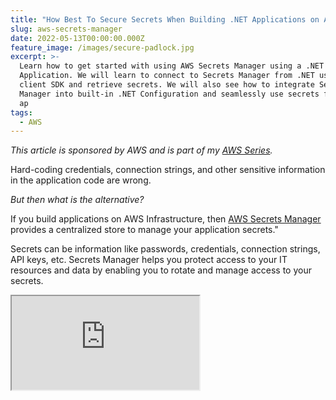 ```yaml
---
title: "How Best To Secure Secrets When Building .NET Applications on AWS"
slug: aws-secrets-manager
date: 2022-05-13T00:00:00.000Z
feature_image: /images/secure-padlock.jpg
excerpt: >-
  Learn how to get started with using AWS Secrets Manager using a .NET
  Application. We will learn to connect to Secrets Manager from .NET using the
  client SDK and retrieve secrets. We will also see how to integrate Secrets
  Manager into built-in .NET Configuration and seamlessly use secrets from our
  ap
tags:
  - AWS
---
```

_This article is sponsored by AWS and is part of my [AWS Series](/blog/tag/aws/)._

Hard-coding credentials, connection strings, and other sensitive information in the application code are wrong.

_But then what is the alternative?_

If you build applications on AWS Infrastructure, then [AWS Secrets Manager](https://aws.amazon.com/secrets-manager/) provides a centralized store to manage your application secrets."

Secrets can be information like passwords, credentials, connection strings, API keys, etc. Secrets Manager helps you protect access to your IT resources and data by enabling you to rotate and manage access to your secrets.

<iframe src="https://www.youtube.com/embed/wIuP2RKy4z4" />

In this article, let’s learn how to use AWS Secrets Manager using a .NET Application. We will learn to connect to Secrets Manager from .NET using the client SDK and retrieve secrets. We will also see how to integrate Secrets Manager to built-in .NET Configuration and seamlessly use secrets from our application code and keep the Secrets up to date.

## Basic Concepts

Below are the terms that you will come across when working with Secret Manager

-   **Secret** → Contains the secret information, the value, and associated metadata. Metadata includes ARN, name of the Secret, description, tags, encryption key details, and key rotation policies.
-   **Rotation** → Process of periodically updating the Secret value to make it more secure
-   **Version** → Any time a secret value is updated (Rotation), it creates a new version, making it easier to keep track of changes.

## Creating a Secret

There are different ways to create a secret, the most straightforward being from the AWS Console. Under the Secrets Manager, you can create a new Secret by specifying the type, value, name, and other optional information.

![Create a new secret from AWS Secrets Manager in console](/images/aws-secrets-manager-new-secret.jpg)

![New Secret meta information and name](/images/aws-secret-manage-new-secret-meta.jpg)

Secrets can also be created from build-deploy pipelines, using a script, or from application code. Depending on your application use-cases and scenario, you can choose one method that works for you.

## AWS Secrets Manager and .NET

For demo purposes, I am using the default ASP NET Web API application template generated using Visual Studio 2022 targeting .NET 6 framework. You can find the complete source code for this post [here](https://rahulpnath.visualstudio.com/YouTube%20Samples/_git/aws-secrets-manager).

To connect with AWS Secrets Manager from a .NET application, we need to install the [Amazon.SecretsManager](https://www.nuget.org/packages/AWSSDK.SecretsManager/) NuGet package. The package provides the `AmazonSecretsManagerClient` to connect to the Secrets Manager.

You can connect by passing the credentials explicitly or setting up the credentials for your environment.

<iframe src="https://www.youtube.com/embed/ukam37umkQc" />

The `GetSecretValueAsync` method takes in a request which requires the `SecretId`. The `SecretId` is the secret's name and must be unique within the current Secret Manager.

```csharp
private static async Task<int> GetCountFromAWSSecretsManager()
{
    var client = new AmazonSecretsManagerClient();
    var response = await client.GetSecretValueAsync(
        new GetSecretValueRequest()
        {
            SecretId = "MySecret",
        });
    var count = int.Parse(response.SecretString);
    return count;
}

```

### Versioning

Any time we update a Secret, it creates a new version. Secrets Manager automatically assigns labels for the current (`AWSCURRENT`) and previous (`AWSPREVIOUS`) secret versions.

By default getting a Secret retrieves the latest version, `AWSCURRENT`, of the Secret in the Secrets Manager.

However, you can also explicitly specify to retrieve a specific version label.

```csharp
var response = await client.GetSecretValueAsync(
    new GetSecretValueRequest()
    {
        SecretId = "MySecret",
        VersionStage = "AWSPREVIOUS"
    });

```

Creating Secrets using code also supports explicitly setting the `VersionId` of the Secret. The  Console UI does not support this when writing this article.

## Integrate Secrets Manager with .NET Configuration

When building .NET application, it’s common to have all application configuration values as part of the .NET configuration. The default source of configuration is the `appsettings.json` file. However, you should not be saving sensitive keys (Secrets) in the file or keep them as part of the source control.

AWS Secrets Manager can be configured as a configuration source in .NET. This enables to easily integrate with .NET application code and other patterns that come with .NET.

When defined in `appsettings.json` file, the configuration might look like something below. We have two configuration values - Count and ApiKey - used in the `WeatherForecastController`.

```json
"WeatherForecast": {
    "Count": 10,
    "ApiKey": ""
  },

```

### Options Pattern

Using Options Pattern, we can inject the configuration values into our controllers. The below code registers the `WeatherForecastOptions` and injects it into the controller using `IOptionsSnapshot`.

<iframe src="https://www.youtube.com/embed/SizJCLcjbOA" />

```csharp
builder.Services.AddOptions<WeatherForecastOptions>().BindConfiguration("WeatherForecast");

public class WeatherForecastOptions
{
    public int Count { get; set; }
    public string ApiKey {get; set; }
}

public WeatherForecastController(
            IOptionsSnapshot<WeatherForecastOptions> weatherOptions,
            ILogger<WeatherForecastController> logger)
        {}

```

Since the configuration is now bound to the .NET Configuration, its values can come from any of the registered sources - including appsetting.json, environment variables, [Secret Manager](https://www.youtube.com/watch?v=PkLLP2tcd28), etc.

### Local Development Environment

For the local development environment, where we don’t require connecting to AWS Secrets Manager, we can set up the application to use .NET Secret Manager.

<iframe src="https://www.youtube.com/embed/PkLLP2tcd28" />

> _.NET Secret Manager is only to be used in local development environments and not in a production environment._

```csharp
if (builder.Environment.IsDevelopment())
    builder.Configuration.AddUserSecrets<Program>();

```

With Secret Manager enabled, you can have the sensitive information stored in the `secrets.json` file, which lives outside the source code and repository.

### AWS Secrets Manager & .NET Configuration Provider

The [Kralizek.Extensions.Configuration.AWSSecretsManager](https://www.nuget.org/packages/Kralizek.Extensions.Configuration.AWSSecretsManager)  Nuget package provides a configuration provider for AWS Secrets Manager. The source code is available [here](https://github.com/Kralizek/AWSSecretsManagerConfigurationExtensions).

Registering Secrets Manager as a configuration source is easily done using the `AddSecretsManager` extension method. It's done in the `Program.cs` where the application initialization code lives.

```csharp
builder.Configuration.AddSecretsManager(configurator: ops => {
  // Replace __ tokens in the configuration key name
  opts.KeyGenerator = (secret, name) => name.Replace("__", ":");
});

```

The code above also specifies mapping Secret key names in the AWS Secrets Manager to .NET Configuration. The .NET config we defined earlier is hierarchical. The Count and ApiKey property live under WeatherForecast.

In .NET, the colon(:) is used to indicate hierarchies. However, AWS Secret Names must contain only alphanumeric characters and the characters /\_+=.@-.

So when we have to create hierarchical keys, we need to choose a different separator - double underscore (\_\_). So Count will be ‘WeatherForecast\_\_Count’ and ApiKey will be ‘WeatherForecast\_\_ApiKey’.

These keys need to be mapped back into the .NET Configuration so that it will override the appropriate configuration values. The `KeyGenerator` allows us to map an AWS Secret Key to a key in the .NET Configuration.

In the example here, since our separator is ‘\_\_’, we are replacing it to be ‘:’, so it maps correctly.

### Automatic Refresh

The AWS Secrets Manager acting as another source for configuration, will load all the Secrets at the application start and override the configurations.

However, once the application is up and running, any changes to the Secret value will not reflect in the application unless we restart the application.

To automatically refresh this, we can specify the `PollingInterval` property when configuring the AWS Secrets Manager as a configuration source.

```csharp
builder.Configuration.AddSecretsManager(configurator: ops => {
  // Replace __ tokens in the configuration key name
  opts.KeyGenerator = (secret, name) => name.Replace("__", ":");
  opts.PollingInterval = TimeSpan.FromMinutes(30);
});

```

In the above scenario, the application will automatically poll the AWS Secrets Manager every 30 minutes and update the value to the latest.

I hope this helps you to get started with AWS Secrets Manager and seamlessly use this from .NET Applications.

_Photo by James Sutton on [Unsplash](https://unsplash.com/photos/FqaybX9ZiOU?utm_source=unsplash&utm_medium=referral&utm_content=creditShareLink)_
